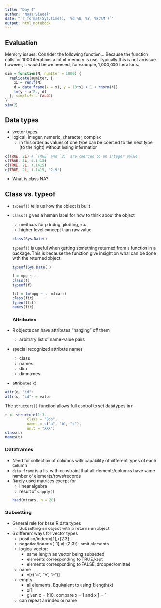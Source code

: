```yaml
---
title: "Day 4"
author: "Noah Siegel"
date: "`r format(Sys.time(), '%d %B, %Y, %H:%M')`"
output: html_notebook
---
```


## Evaluation
Memory issues:
Consider the following function...
Because the function calls for 1000 iterations a lot of memory is use. Typically this is not an issue however, it would be we needed, for example, 1,000,000 iterations.
```r
sim = function(N, numIter = 1000) {
  replicate(numIter, {
    x1 = runif(N)
    d = data.frame(x = x1, y = 10*x1 + 1 + rnorm(N))
    lm(y ~ x^2., d)
  }, simplify = FALSE)
}
sim(2)
```

## Data types
* vector types
* logical, integer, numeric, character, complex
  * in this order as values of one type can be coerced to the next type (to the right) without losing information

```r
c(TRUE, 2L) # `TRUE` and `2L` are coerced to an integer value
c(TRUE, 2L, 3.1415)
c(TRUE, 2L, 3.1415)
c(TRUE, 2L, 3.1415, "2.9")
```
* What is class NA?

## Class vs. typeof
* `typeof()` tells us how the object is built
* `class()` gives a human label for how to think about the object
  * methods for printing, plotting, etc.
  * higher-level concept than raw value
```r
class(Sys.Date())
```
`typeof()` is useful when getting something returned from a function in a package. This is because the function give insight on what can be done with the returned object.
```r
typeof(Sys.Date())
```
```r
f = mpg ~ .
class(f)
typeof(f)
```
```r
fit = lm(mpg ~ ., mtcars)
class(fit)
typeof(fit)
names(fit)
```
### Attributes

* R objects can have attributes "hanging" off them
  * arbitrary list of name-value pairs
* special recognized attribute names
  * class
  * names
  * dim
  * dimnames
* attributes(x)
```r
attr(x, "id")
attr(x, "id") = value
```

The `structure()` function allows full control to set datatypes in r
```r
t <- structure(1:3,
          class = "Bob",
          names = c("a", "b", "c"),
          unit = "XXX")
class(t)
names(t)
```

### Dataframes
* Need for collection of columns with capability of different types of each column
* `data.frame` is a list with constraint that all elements/columns have same number of elements/rows/records
* Rarely used matrices except for
  * linear algebra
  * result of `sapply()`
```r
head(mtcars, n = 20)
```


### Subsetting
* General rule for base R data types
  * Subsetting an object with p returns an object
* 6 different ways for vector types
  * position/index x[1],x[2:3]
  * negative/index x[-1],x[-(2:3)]- omit elements
  * logical vector:
    * same length as vector being subsetted
    * elements corresponding to TRUE,kept
    * elements corresponding to FALSE, dropped/omitted
  * name
    * x[c("a", "b", "c")]
  * empty
    * all elements. Equivalent to using 1:length(x)
    * x[]
    * given x = 1:10, compare x = 1 and x[] = `
  * can repeat an index or name
